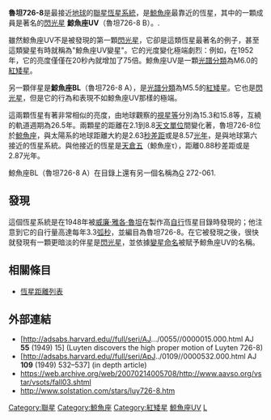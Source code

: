 {{Starbox begin
|name=魯坦726-8 A/B }}
{{Starbox observe
|epoch=J2000
|constell=[[鯨魚座|鯨魚座]]
|ra=01h 39m 01.3s
|dec=-17° 57' 01"
|appmag_v=12.54/12.99 }}
{{Starbox character
|class=M5.5 V/M6 V
|b-v=1.87/?
|u-b=1.10/?
|variable=[[耀星|閃光星]]}}
{{Starbox astrometry
|radial_v=+29.0
|prop_mo_ra=3321
|prop_mo_dec=562
|parallax=373.70
|p_error=2.70
|absmag_v=14.92/15.37 }}
{{Starbox visbin
|name=魯坦726-8 B
|period=26.5
|axis=1.95
|eccentricity=0.62
|inclination=127.3
|node=150.5
|periastron=1971.91 }}
{{Starbox detail
|mass=0.10/0.10
|radius=0.14/0.14
|luminosity=0.00006/0.00004
|temperature=2,670
|metal=
|rotation=
|age=''?''/''?'' }}
{{Starbox catalog
|names=BL Ceti/UV Ceti, [[General_Catalogue_of_Trigonometric_Parallaxes|GCTP]] 343.10 A/B, [[Luyten_Half-Second_catalogue|LHS]] 9/10, [[Gliese-Jahreiss_catalogue|GJ]] 65 A/B}}
{{Starbox end}}
'''魯坦726-8'''是最接近[[地球|地球]]的[[聯星|聯星]][[恆星系統|恆星系統]]，是[[鯨魚座|鯨魚座]]最靠近的恆星，其中的一顆成員是著名的[[耀星|閃光星]] '''鯨魚座UV'''（魯坦726-8 B）。.

雖然鯨魚座UV不是被發現的第一顆[[耀星|閃光星]]，它卻是這類恆星最著名的例子，甚至這類變星有時就稱為"鯨魚座UV變星"。它的光度變化極端劇烈：例如，在1952年，它的亮度僅僅在20秒內就增加了75倍。鯨魚座UV是一顆[[恆星光譜|光譜分類]]為M6.0的[[紅矮星|紅矮星]]。

另一顆伴星是'''鯨魚座BL'''（魯坦726-8 A），是[[恆星光譜|光譜分類]]為M5.5的[[紅矮星|紅矮星]]。它也是[[耀星|閃光星]]，但是它的行為和表現不如鯨魚座UV那樣的極端。

這兩顆恆星有著非常相似的亮度，由地球觀察的[[視星等|視星等]]分別為15.3和15.8等，互繞的軌道週期為26.5年。兩顆星的距離在2.1到8.8[[天文單位|天文單位]]間變化著，魯坦726-8位於[[鯨魚座|鯨魚座]]，與太陽系的地球距離大約是2.63[[秒差距|秒差距]]或是8.57[[光年|光年]]，是與地球第六接近的恆星系統。與他接近的恆星是[[天倉五|天倉五]]（鯨魚座τ），距離0.88秒差距或是2.87光年。

鯨魚座BL（魯坦726-8 A）在目錄上還有另一個名稱為[[Henry_Lee_Giclas|G]] 272-061.

== 發現 ==
這個恆星系統是在1948年被[[威廉·雅各·魯坦|威廉·雅各·魯坦]]在製作高[[自行|自行]]恆星目錄時發現的；他注意到它的自行量高達每年3.3[[弧秒|弧秒]]，並編目為魯坦726-8。在它被發現之後，很快就發現有一顆更暗淡的伴星是[[耀星|閃光星]]，並依據[[變星命名|變星命名]]被賦予鯨魚座UV的名稱。

== 相關條目 ==
* [[恆星距離列表|恆星距離列表]]

== 外部連結 ==
* [http://adsabs.harvard.edu//full/seri/AJ.../0055//0000015.000.html AJ '''55''' (1949) 15] {{Wayback|url=http://adsabs.harvard.edu//full/seri/AJ.../0055//0000015.000.html |date=20190903125952 }} (Luyten discovers the high proper motion of Luyten 726-8)
* [http://adsabs.harvard.edu//full/seri/ApJ../0109//0000532.000.html AJ '''109''' (1949) 532–537] {{Wayback|url=http://adsabs.harvard.edu//full/seri/ApJ../0109//0000532.000.html |date=20190902055209 }} (in depth article)
* https://web.archive.org/web/20070214005708/http://www.aavso.org/vstar/vsots/fall03.shtml
* http://www.solstation.com/stars/luy726-8.htm {{Wayback|url=http://www.solstation.com/stars/luy726-8.htm |date=20090327125818 }}

{{位于5-10光年范围内的恒星系统}}
{{鲸鱼座恒星}}

[[Category:聯星|Category:聯星]]
[[Category:鯨魚座|Category:鯨魚座]]
[[Category:紅矮星|Category:紅矮星]]
[[Category:耀星|鯨魚座UV]]
[[Category:格利泽和GJ天体|L]]